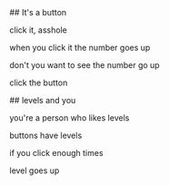 <section>
## It's a button

click it, asshole

when you click it the number goes up

don't you want to see the number go up

click the button

</section>
<section>
## levels and you

you're a person who likes levels

buttons have levels

if you click enough times

level goes up

</section>
